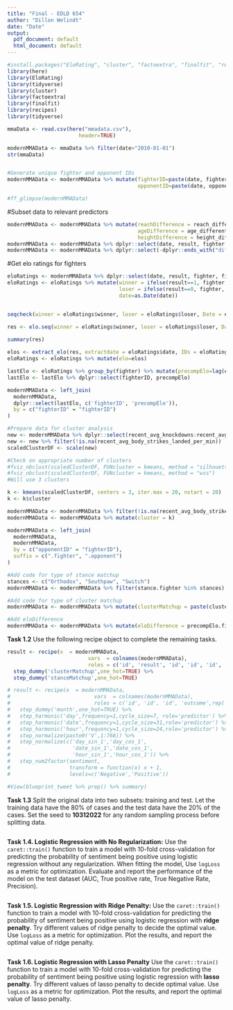 ```yaml
---
title: "Final - EDLD 654"
author: "Dillon Welindt"
date: "Date"
output:
  pdf_document: default
  html_document: default
---
```

```r
#install.packages("EloRating", "cluster", "factoextra", "finalfit", "recipes", "tidyverse")
library(here)
library(EloRating)
library(tidyverse)
library(cluster)
library(factoextra)
library(finalfit)
library(recipes)
library(tidyverse)

```


```r
mmaData <- read.csv(here("mmadata.csv"),
                       header=TRUE)

modernMMAData <- mmaData %>% filter(date>"2010-01-01")
str(mmaData)


#Generate unique fighter and opponent IDs
modernMMAData <- modernMMAData %>% mutate(fighterID=paste(date, fighter),
                                          opponentID=paste(date, opponent))

```

```r
#ff_glimpse(modernMMAData)
```

#Subset data to relevant predictors
```r
modernMMAData <- modernMMAData %>% mutate(reachDifference = reach_differential,
                                          ageDifference = age_differential,
                                          heightDifference = height_differential)
modernMMAData <- modernMMAData %>% dplyr::select(date, result, fighter, fighterID, opponent, stance, reachDifference, ageDifference, heightDifference, 124:535)
modernMMAData <- modernMMAData %>% dplyr::select(-dplyr::ends_with("differential", ignore.case = TRUE))%>% dplyr::select(-dplyr::ends_with("accuracy", ignore.case = TRUE)) %>% dplyr::select(-dplyr::starts_with("precomp", ignore.case = TRUE))
```


#Get elo ratings for fighters
```r
eloRatings <- modernMMAData %>% dplyr::select(date, result, fighter, fighterID, opponent)
eloRatings <- eloRatings %>% mutate(winner = ifelse(result==1, fighter, opponent),
                                    loser = ifelse(result==0, fighter, opponent),
                                    date=as.Date(date))


seqcheck(winner = eloRatings$winner, loser = eloRatings$loser, Date = eloRatings$date)

res <- elo.seq(winner = eloRatings$winner, loser = eloRatings$loser, Date = eloRatings$date, runcheck = TRUE)
 
summary(res)

elos <- extract_elo(res, extractdate = eloRatings$date, IDs = eloRatings$fighter)
eloRatings <- eloRatings %>% mutate(elo=elos)

lastElo <- eloRatings %>% group_by(fighter) %>% mutate(precompElo=lag(elo)) %>% ungroup()
lastElo <- lastElo %>% dplyr::select(fighterID, precompElo)

modernMMAData <- left_join(
  modernMMAData,
  dplyr::select(lastElo, c('fighterID', 'precompElo')),
  by = c("fighterID" = "fighterID")
)

```

```r
#Prepare data for cluster analysis
new <- modernMMAData %>% dplyr::select(recent_avg_knockdowns:recent_avg_ground_strikes_attempts_per_min)
new <- new %>% filter(!is.na(recent_avg_body_strikes_landed_per_min))
scaledClusterDF <- scale(new)

#Check on appropriate number of clusters
#fviz_nbclust(scaledClusterDF, FUNcluster = kmeans, method = "silhouette")
#fviz_nbclust(scaledClusterDF, FUNcluster = kmeans, method = "wss")
#Will use 3 clusters

k <- kmeans(scaledClusterDF, centers = 3, iter.max = 20, nstart = 20)
k <- k$cluster

modernMMAData <- modernMMAData %>% filter(!is.na(recent_avg_body_strikes_landed_per_min))
modernMMAData <- modernMMAData %>% mutate(cluster = k)
```


```r
modernMMAData <- left_join(
  modernMMAData,
  modernMMAData,
  by = c("opponentID" = "fighterID"),
  suffix = c(".fighter", ".opponent")
)

#Add code for type of stance matchup
stances <- c("Orthodox", "Southpaw", "Switch")
modernMMAData <- modernMMAData %>% filter(stance.fighter %in% stances) %>% filter(stance.opponent %in% stances) %>% mutate(stanceMatchup = paste(stance.fighter, stance.opponent))

#Add code for type of cluster matchup
modernMMAData <- modernMMAData %>% mutate(clusterMatchup = paste(cluster.fighter, cluster.opponent))

#Add eloDifference
modernMMAData <- modernMMAData %>% mutate(eloDifference = precompElo.fighter-precompElo.opponent)

```


**Task 1.2** Use the following recipe object to complete the remaining tasks.

```r

result <- recipe(x  = modernMMAData,
                          vars  = colnames(modernMMAData),
                          roles = c('id', 'result', 'id', 'id', 'id', 'id',rep('predictor',218))) %>%
  step_dummy('clusterMatchup',one_hot=TRUE) %>% 
  step_dummy('stanceMatchup',one_hot=TRUE)

# result <- recipe(x  = modernMMAData,
#                           vars  = colnames(modernMMAData),
#                           roles = c('id', 'id', 'id', 'outcome',rep('predictor',526))) %>%
#   step_dummy('month',one_hot=TRUE) %>% 
#   step_harmonic('day',frequency=1,cycle_size=7, role='predictor') %>%
#   step_harmonic('date',frequency=1,cycle_size=31,role='predictor') %>%
#   step_harmonic('hour',frequency=1,cycle_size=24,role='predictor') %>%
#   step_normalize(paste0('V',1:768)) %>%
#   step_normalize(c('day_sin_1','day_cos_1',
#                    'date_sin_1','date_cos_1',
#                    'hour_sin_1','hour_cos_1')) %>%
#   step_num2factor(sentiment,
#                   transform = function(x) x + 1,
#                   levels=c('Negative','Positive'))

#View(blueprint_tweet %>% prep() %>% summary)
```

**Task 1.3** Split the original data into two subsets: training and test. Let the training data have the 80% of cases and the test data have the  20% of the cases. Set the seed to **10312022** for any random sampling process before splitting data.

```r

```

**Task 1.4. Logistic Regression with No Regularization:** Use the `caret::train()` function to train a model with 10-fold cross-validation for predicting the probability of sentiment being positive using logistic regression without any regularization. When fitting the model, Use `logLoss` as a metric for optimization. Evaluate and report the performance of the model on the test dataset (AUC, True positive rate, True Negative Rate, Precision).

```r

```


**Task 1.5. Logistic Regression with Ridge Penalty:** Use the `caret::train()` function to train a model with 10-fold cross-validation for predicting the probability of sentiment being positive using logistic regression with **ridge penalty**. Try different values of ridge penalty to decide the optimal value. Use `logLoss` as a metric for optimization. Plot the results, and report the optimal value of ridge penalty.

```r

```

**Task 1.6. Logistic Regression with Lasso Penalty** Use the `caret::train()` function to train a model with 10-fold cross-validation for predicting the probability of sentiment being positive using logistic regression with **lasso penalty**. Try different values of lasso penalty to decide optimal value. Use `logLoss` as a metric for optimization. Plot the results, and report the optimal value of lasso penalty.

```r

```